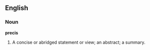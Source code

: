 ==English==

===Noun===

'''precis'''

#A concise or abridged statement or view; an abstract; a summary.